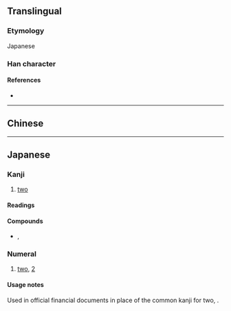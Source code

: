{{character info}}
==Translingual==
{{Han simplified forms|貳|弐|贰}}
{{Han stroke|[[File:弐 - U+05F10 - KanjiVG stroke order.svg]]}}

===Etymology===
Japanese {{Han simp|貳|f=貝|t=一}}

===Han character===
{{Han char|rn=56|rad=弋|as=03|sn=6|four=|canj=MPMM|ids=⿱一弍}}

====References====
* {{Han ref|kx=0355.061|hdz=10558.061|uh=5F10|ud=24336}}

----

==Chinese==
{{zh-see|貳|v}}

----

==Japanese==
{{ja-kanji forms|弐|貳}}

===Kanji===
{{ja-kanji|grade=c|rs=弋03|kyu=貳}}

# [[two]]

====Readings====
{{ja-readings
|goon=に
|kanon=じ
|kun=ふた-つ, そえ-
}}

====Compounds====
* {{ja-r|弐%心|に%しん}}, {{ja-r|弐%心|ふた%ごころ}}

===Numeral===
{{ja-pos|numeral|に}}

# [[two]], [[2]]

====Usage notes====
Used in official financial documents in place of the common kanji for two, {{ja-l|二}}.